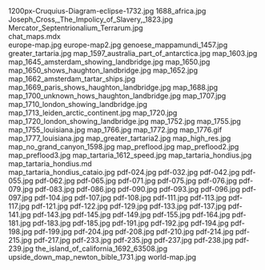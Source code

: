     
<PopImage className="w-full sm:w-[inherit] float-right clear-right sm:m-1 sm:ml-4" src={JPG_1200px_Cruquius_Diagram_eclipse_1732_jpg} alt="1200px-Cruquius-Diagram-eclipse-1732.jpg">
	1200px-Cruquius-Diagram-eclipse-1732.jpg
</PopImage>
<PopImage className="w-full sm:w-[inherit] float-left clear-left sm:m-1 sm:mr-4" src={JPG_1688_africa_jpg} alt="1688_africa.jpg">
	1688_africa.jpg
</PopImage>
<PopImage className="w-full sm:w-[inherit] float-right clear-right sm:m-1 sm:ml-4" src={JPG_Joseph_Cross__The_Impolicy_of_Slavery__1823_jpg} alt="Joseph_Cross,_The_Impolicy_of_Slavery,_1823.jpg">
	Joseph_Cross,_The_Impolicy_of_Slavery,_1823.jpg
</PopImage>
<PopImage className="w-full sm:w-[inherit] float-left clear-left sm:m-1 sm:mr-4" src={JPG_Mercator_Septentrionalium_Terrarum_jpg} alt="Mercator_Septentrionalium_Terrarum.jpg">
	Mercator_Septentrionalium_Terrarum.jpg
</PopImage>
<div className="w-full md:max-w-[80rem] float-right italic">
	<MDX_chat_maps_mdx />
	chat_maps.mdx
</div>
<PopImage className="w-full sm:w-[inherit] float-right clear-right sm:m-1 sm:ml-4" src={JPG_europe_map_jpg} alt="europe-map.jpg">
	europe-map.jpg
</PopImage>
<PopImage className="w-full sm:w-[inherit] float-left clear-left sm:m-1 sm:mr-4" src={JPG_europe_map2_jpg} alt="europe-map2.jpg">
	europe-map2.jpg
</PopImage>
<PopImage className="w-full sm:w-[inherit] float-right clear-right sm:m-1 sm:ml-4" src={JPG_genoese_mappamundi_1457_jpg} alt="genoese_mappamundi_1457.jpg">
	genoese_mappamundi_1457.jpg
</PopImage>
<PopImage className="w-full sm:w-[inherit] float-left clear-left sm:m-1 sm:mr-4" src={JPG_greater_tartaria_jpg} alt="greater_tartaria.jpg">
	greater_tartaria.jpg
</PopImage>
<PopImage className="w-full sm:w-[inherit] float-right clear-right sm:m-1 sm:ml-4" src={JPG_map_1597_australia_part_of_antarctica_jpg} alt="map_1597_australia_part_of_antarctica.jpg">
	map_1597_australia_part_of_antarctica.jpg
</PopImage>
<PopImage className="w-full sm:w-[inherit] float-left clear-left sm:m-1 sm:mr-4" src={JPG_map_1603_jpg} alt="map_1603.jpg">
	map_1603.jpg
</PopImage>
<PopImage className="w-full sm:w-[inherit] float-right clear-right sm:m-1 sm:ml-4" src={JPG_map_1645_amsterdam_showing_landbridge_jpg} alt="map_1645_amsterdam_showing_landbridge.jpg">
	map_1645_amsterdam_showing_landbridge.jpg
</PopImage>
<PopImage className="w-full sm:w-[inherit] float-left clear-left sm:m-1 sm:mr-4" src={JPG_map_1650_jpg} alt="map_1650.jpg">
	map_1650.jpg
</PopImage>
<PopImage className="w-full sm:w-[inherit] float-right clear-right sm:m-1 sm:ml-4" src={JPG_map_1650_shows_haughton_landbridge_jpg} alt="map_1650_shows_haughton_landbridge.jpg">
	map_1650_shows_haughton_landbridge.jpg
</PopImage>
<PopImage className="w-full sm:w-[inherit] float-left clear-left sm:m-1 sm:mr-4" src={JPG_map_1652_jpg} alt="map_1652.jpg">
	map_1652.jpg
</PopImage>
<PopImage className="w-full sm:w-[inherit] float-right clear-right sm:m-1 sm:ml-4" src={JPG_map_1662_amsterdam_tartar_ships_jpg} alt="map_1662_amsterdam_tartar_ships.jpg">
	map_1662_amsterdam_tartar_ships.jpg
</PopImage>
<PopImage className="w-full sm:w-[inherit] float-left clear-left sm:m-1 sm:mr-4" src={JPG_map_1669_paris_shows_haughton_landbridge_jpg} alt="map_1669_paris_shows_haughton_landbridge.jpg">
	map_1669_paris_shows_haughton_landbridge.jpg
</PopImage>
<PopImage className="w-full sm:w-[inherit] float-right clear-right sm:m-1 sm:ml-4" src={JPG_map_1688_jpg} alt="map_1688.jpg">
	map_1688.jpg
</PopImage>
<PopImage className="w-full sm:w-[inherit] float-left clear-left sm:m-1 sm:mr-4" src={JPG_map_1700_unknown_hows_haughton_landbridge_jpg} alt="map_1700_unknown_hows_haughton_landbridge.jpg">
	map_1700_unknown_hows_haughton_landbridge.jpg
</PopImage>
<PopImage className="w-full sm:w-[inherit] float-right clear-right sm:m-1 sm:ml-4" src={JPG_map_1707_jpg} alt="map_1707.jpg">
	map_1707.jpg
</PopImage>
<PopImage className="w-full sm:w-[inherit] float-left clear-left sm:m-1 sm:mr-4" src={JPG_map_1710_london_showing_landbridge_jpg} alt="map_1710_london_showing_landbridge.jpg">
	map_1710_london_showing_landbridge.jpg
</PopImage>
<PopImage className="w-full sm:w-[inherit] float-right clear-right sm:m-1 sm:ml-4" src={JPG_map_1713_leiden_arctic_continent_jpg} alt="map_1713_leiden_arctic_continent.jpg">
	map_1713_leiden_arctic_continent.jpg
</PopImage>
<PopImage className="w-full sm:w-[inherit] float-left clear-left sm:m-1 sm:mr-4" src={JPG_map_1720_jpg} alt="map_1720.jpg">
	map_1720.jpg
</PopImage>
<PopImage className="w-full sm:w-[inherit] float-right clear-right sm:m-1 sm:ml-4" src={JPG_map_1720_london_showing_landbridge_jpg} alt="map_1720_london_showing_landbridge.jpg">
	map_1720_london_showing_landbridge.jpg
</PopImage>
<PopImage className="w-full sm:w-[inherit] float-left clear-left sm:m-1 sm:mr-4" src={JPG_map_1752_jpg} alt="map_1752.jpg">
	map_1752.jpg
</PopImage>
<PopImage className="w-full sm:w-[inherit] float-right clear-right sm:m-1 sm:ml-4" src={JPG_map_1755_jpg} alt="map_1755.jpg">
	map_1755.jpg
</PopImage>
<PopImage className="w-full sm:w-[inherit] float-left clear-left sm:m-1 sm:mr-4" src={JPG_map_1755_louisiana_jpg} alt="map_1755_louisiana.jpg">
	map_1755_louisiana.jpg
</PopImage>
<PopImage className="w-full sm:w-[inherit] float-right clear-right sm:m-1 sm:ml-4" src={JPG_map_1766_jpg} alt="map_1766.jpg">
	map_1766.jpg
</PopImage>
<PopImage className="w-full sm:w-[inherit] float-left clear-left sm:m-1 sm:mr-4" src={JPG_map_1772_jpg} alt="map_1772.jpg">
	map_1772.jpg
</PopImage>
<PopImage className="w-full sm:w-[inherit] float-right clear-right sm:m-1 sm:ml-4" src={GIF_map_1776_gif} alt="map_1776.gif">
	map_1776.gif
</PopImage>
<PopImage className="w-full sm:w-[inherit] float-left clear-left sm:m-1 sm:mr-4" src={JPG_map_1777_louisiana_jpg} alt="map_1777_louisiana.jpg">
	map_1777_louisiana.jpg
</PopImage>
<PopImage className="w-full sm:w-[inherit] float-right clear-right sm:m-1 sm:ml-4" src={JPG_map_greater_tartaria2_jpg} alt="map_greater_tartaria2.jpg">
	map_greater_tartaria2.jpg
</PopImage>
<PopImage className="w-full sm:w-[inherit] float-left clear-left sm:m-1 sm:mr-4" src={JPG_map_high_res_jpg} alt="map_high_res.jpg">
	map_high_res.jpg
</PopImage>
<PopImage className="w-full sm:w-[inherit] float-right clear-right sm:m-1 sm:ml-4" src={JPG_map_no_grand_canyon_1598_jpg} alt="map_no_grand_canyon_1598.jpg">
	map_no_grand_canyon_1598.jpg
</PopImage>
<PopImage className="w-full sm:w-[inherit] float-left clear-left sm:m-1 sm:mr-4" src={JPG_map_preflood_jpg} alt="map_preflood.jpg">
	map_preflood.jpg
</PopImage>
<PopImage className="w-full sm:w-[inherit] float-right clear-right sm:m-1 sm:ml-4" src={JPG_map_preflood2_jpg} alt="map_preflood2.jpg">
	map_preflood2.jpg
</PopImage>
<PopImage className="w-full sm:w-[inherit] float-left clear-left sm:m-1 sm:mr-4" src={JPG_map_preflood3_jpg} alt="map_preflood3.jpg">
	map_preflood3.jpg
</PopImage>
<PopImage className="w-full sm:w-[inherit] float-right clear-right sm:m-1 sm:ml-4" src={JPG_map_tartaria_1612_speed_jpg} alt="map_tartaria_1612_speed.jpg">
	map_tartaria_1612_speed.jpg
</PopImage>
<PopImage className="w-full sm:w-[inherit] float-left clear-left sm:m-1 sm:mr-4" src={JPG_map_tartaria_hondius_jpg} alt="map_tartaria_hondius.jpg">
	map_tartaria_hondius.jpg
</PopImage>
<div className="w-full md:max-w-[80rem] float-right italic">
	<MD_map_tartaria_hondius_md />
	map_tartaria_hondius.md
</div>
<PopImage className="w-full sm:w-[inherit] float-right clear-right sm:m-1 sm:ml-4" src={JPG_map_tartaria_hondius_cataio_jpg} alt="map_tartaria_hondius_cataio.jpg">
	map_tartaria_hondius_cataio.jpg
</PopImage>
<PopImage className="w-full sm:w-[inherit] float-left clear-left sm:m-1 sm:mr-4" src={JPG_pdf_024_jpg} alt="pdf-024.jpg">
	pdf-024.jpg
</PopImage>
<PopImage className="w-full sm:w-[inherit] float-right clear-right sm:m-1 sm:ml-4" src={JPG_pdf_032_jpg} alt="pdf-032.jpg">
	pdf-032.jpg
</PopImage>
<PopImage className="w-full sm:w-[inherit] float-left clear-left sm:m-1 sm:mr-4" src={JPG_pdf_042_jpg} alt="pdf-042.jpg">
	pdf-042.jpg
</PopImage>
<PopImage className="w-full sm:w-[inherit] float-right clear-right sm:m-1 sm:ml-4" src={JPG_pdf_055_jpg} alt="pdf-055.jpg">
	pdf-055.jpg
</PopImage>
<PopImage className="w-full sm:w-[inherit] float-left clear-left sm:m-1 sm:mr-4" src={JPG_pdf_062_jpg} alt="pdf-062.jpg">
	pdf-062.jpg
</PopImage>
<PopImage className="w-full sm:w-[inherit] float-right clear-right sm:m-1 sm:ml-4" src={JPG_pdf_065_jpg} alt="pdf-065.jpg">
	pdf-065.jpg
</PopImage>
<PopImage className="w-full sm:w-[inherit] float-left clear-left sm:m-1 sm:mr-4" src={JPG_pdf_071_jpg} alt="pdf-071.jpg">
	pdf-071.jpg
</PopImage>
<PopImage className="w-full sm:w-[inherit] float-right clear-right sm:m-1 sm:ml-4" src={JPG_pdf_075_jpg} alt="pdf-075.jpg">
	pdf-075.jpg
</PopImage>
<PopImage className="w-full sm:w-[inherit] float-left clear-left sm:m-1 sm:mr-4" src={JPG_pdf_076_jpg} alt="pdf-076.jpg">
	pdf-076.jpg
</PopImage>
<PopImage className="w-full sm:w-[inherit] float-right clear-right sm:m-1 sm:ml-4" src={JPG_pdf_079_jpg} alt="pdf-079.jpg">
	pdf-079.jpg
</PopImage>
<PopImage className="w-full sm:w-[inherit] float-left clear-left sm:m-1 sm:mr-4" src={JPG_pdf_083_jpg} alt="pdf-083.jpg">
	pdf-083.jpg
</PopImage>
<PopImage className="w-full sm:w-[inherit] float-right clear-right sm:m-1 sm:ml-4" src={JPG_pdf_086_jpg} alt="pdf-086.jpg">
	pdf-086.jpg
</PopImage>
<PopImage className="w-full sm:w-[inherit] float-left clear-left sm:m-1 sm:mr-4" src={JPG_pdf_090_jpg} alt="pdf-090.jpg">
	pdf-090.jpg
</PopImage>
<PopImage className="w-full sm:w-[inherit] float-right clear-right sm:m-1 sm:ml-4" src={JPG_pdf_093_jpg} alt="pdf-093.jpg">
	pdf-093.jpg
</PopImage>
<PopImage className="w-full sm:w-[inherit] float-left clear-left sm:m-1 sm:mr-4" src={JPG_pdf_096_jpg} alt="pdf-096.jpg">
	pdf-096.jpg
</PopImage>
<PopImage className="w-full sm:w-[inherit] float-right clear-right sm:m-1 sm:ml-4" src={JPG_pdf_097_jpg} alt="pdf-097.jpg">
	pdf-097.jpg
</PopImage>
<PopImage className="w-full sm:w-[inherit] float-left clear-left sm:m-1 sm:mr-4" src={JPG_pdf_104_jpg} alt="pdf-104.jpg">
	pdf-104.jpg
</PopImage>
<PopImage className="w-full sm:w-[inherit] float-right clear-right sm:m-1 sm:ml-4" src={JPG_pdf_107_jpg} alt="pdf-107.jpg">
	pdf-107.jpg
</PopImage>
<PopImage className="w-full sm:w-[inherit] float-left clear-left sm:m-1 sm:mr-4" src={JPG_pdf_108_jpg} alt="pdf-108.jpg">
	pdf-108.jpg
</PopImage>
<PopImage className="w-full sm:w-[inherit] float-right clear-right sm:m-1 sm:ml-4" src={JPG_pdf_111_jpg} alt="pdf-111.jpg">
	pdf-111.jpg
</PopImage>
<PopImage className="w-full sm:w-[inherit] float-left clear-left sm:m-1 sm:mr-4" src={JPG_pdf_113_jpg} alt="pdf-113.jpg">
	pdf-113.jpg
</PopImage>
<PopImage className="w-full sm:w-[inherit] float-right clear-right sm:m-1 sm:ml-4" src={JPG_pdf_117_jpg} alt="pdf-117.jpg">
	pdf-117.jpg
</PopImage>
<PopImage className="w-full sm:w-[inherit] float-left clear-left sm:m-1 sm:mr-4" src={JPG_pdf_121_jpg} alt="pdf-121.jpg">
	pdf-121.jpg
</PopImage>
<PopImage className="w-full sm:w-[inherit] float-right clear-right sm:m-1 sm:ml-4" src={JPG_pdf_122_jpg} alt="pdf-122.jpg">
	pdf-122.jpg
</PopImage>
<PopImage className="w-full sm:w-[inherit] float-left clear-left sm:m-1 sm:mr-4" src={JPG_pdf_129_jpg} alt="pdf-129.jpg">
	pdf-129.jpg
</PopImage>
<PopImage className="w-full sm:w-[inherit] float-right clear-right sm:m-1 sm:ml-4" src={JPG_pdf_133_jpg} alt="pdf-133.jpg">
	pdf-133.jpg
</PopImage>
<PopImage className="w-full sm:w-[inherit] float-left clear-left sm:m-1 sm:mr-4" src={JPG_pdf_137_jpg} alt="pdf-137.jpg">
	pdf-137.jpg
</PopImage>
<PopImage className="w-full sm:w-[inherit] float-right clear-right sm:m-1 sm:ml-4" src={JPG_pdf_141_jpg} alt="pdf-141.jpg">
	pdf-141.jpg
</PopImage>
<PopImage className="w-full sm:w-[inherit] float-left clear-left sm:m-1 sm:mr-4" src={JPG_pdf_143_jpg} alt="pdf-143.jpg">
	pdf-143.jpg
</PopImage>
<PopImage className="w-full sm:w-[inherit] float-right clear-right sm:m-1 sm:ml-4" src={JPG_pdf_145_jpg} alt="pdf-145.jpg">
	pdf-145.jpg
</PopImage>
<PopImage className="w-full sm:w-[inherit] float-left clear-left sm:m-1 sm:mr-4" src={JPG_pdf_149_jpg} alt="pdf-149.jpg">
	pdf-149.jpg
</PopImage>
<PopImage className="w-full sm:w-[inherit] float-right clear-right sm:m-1 sm:ml-4" src={JPG_pdf_155_jpg} alt="pdf-155.jpg">
	pdf-155.jpg
</PopImage>
<PopImage className="w-full sm:w-[inherit] float-left clear-left sm:m-1 sm:mr-4" src={JPG_pdf_164_jpg} alt="pdf-164.jpg">
	pdf-164.jpg
</PopImage>
<PopImage className="w-full sm:w-[inherit] float-right clear-right sm:m-1 sm:ml-4" src={JPG_pdf_181_jpg} alt="pdf-181.jpg">
	pdf-181.jpg
</PopImage>
<PopImage className="w-full sm:w-[inherit] float-left clear-left sm:m-1 sm:mr-4" src={JPG_pdf_183_jpg} alt="pdf-183.jpg">
	pdf-183.jpg
</PopImage>
<PopImage className="w-full sm:w-[inherit] float-right clear-right sm:m-1 sm:ml-4" src={JPG_pdf_185_jpg} alt="pdf-185.jpg">
	pdf-185.jpg
</PopImage>
<PopImage className="w-full sm:w-[inherit] float-left clear-left sm:m-1 sm:mr-4" src={JPG_pdf_191_jpg} alt="pdf-191.jpg">
	pdf-191.jpg
</PopImage>
<PopImage className="w-full sm:w-[inherit] float-right clear-right sm:m-1 sm:ml-4" src={JPG_pdf_192_jpg} alt="pdf-192.jpg">
	pdf-192.jpg
</PopImage>
<PopImage className="w-full sm:w-[inherit] float-left clear-left sm:m-1 sm:mr-4" src={JPG_pdf_194_jpg} alt="pdf-194.jpg">
	pdf-194.jpg
</PopImage>
<PopImage className="w-full sm:w-[inherit] float-right clear-right sm:m-1 sm:ml-4" src={JPG_pdf_198_jpg} alt="pdf-198.jpg">
	pdf-198.jpg
</PopImage>
<PopImage className="w-full sm:w-[inherit] float-left clear-left sm:m-1 sm:mr-4" src={JPG_pdf_199_jpg} alt="pdf-199.jpg">
	pdf-199.jpg
</PopImage>
<PopImage className="w-full sm:w-[inherit] float-right clear-right sm:m-1 sm:ml-4" src={JPG_pdf_204_jpg} alt="pdf-204.jpg">
	pdf-204.jpg
</PopImage>
<PopImage className="w-full sm:w-[inherit] float-left clear-left sm:m-1 sm:mr-4" src={JPG_pdf_208_jpg} alt="pdf-208.jpg">
	pdf-208.jpg
</PopImage>
<PopImage className="w-full sm:w-[inherit] float-right clear-right sm:m-1 sm:ml-4" src={JPG_pdf_210_jpg} alt="pdf-210.jpg">
	pdf-210.jpg
</PopImage>
<PopImage className="w-full sm:w-[inherit] float-left clear-left sm:m-1 sm:mr-4" src={JPG_pdf_214_jpg} alt="pdf-214.jpg">
	pdf-214.jpg
</PopImage>
<PopImage className="w-full sm:w-[inherit] float-right clear-right sm:m-1 sm:ml-4" src={JPG_pdf_215_jpg} alt="pdf-215.jpg">
	pdf-215.jpg
</PopImage>
<PopImage className="w-full sm:w-[inherit] float-left clear-left sm:m-1 sm:mr-4" src={JPG_pdf_217_jpg} alt="pdf-217.jpg">
	pdf-217.jpg
</PopImage>
<PopImage className="w-full sm:w-[inherit] float-right clear-right sm:m-1 sm:ml-4" src={JPG_pdf_233_jpg} alt="pdf-233.jpg">
	pdf-233.jpg
</PopImage>
<PopImage className="w-full sm:w-[inherit] float-left clear-left sm:m-1 sm:mr-4" src={JPG_pdf_235_jpg} alt="pdf-235.jpg">
	pdf-235.jpg
</PopImage>
<PopImage className="w-full sm:w-[inherit] float-right clear-right sm:m-1 sm:ml-4" src={JPG_pdf_237_jpg} alt="pdf-237.jpg">
	pdf-237.jpg
</PopImage>
<PopImage className="w-full sm:w-[inherit] float-left clear-left sm:m-1 sm:mr-4" src={JPG_pdf_238_jpg} alt="pdf-238.jpg">
	pdf-238.jpg
</PopImage>
<PopImage className="w-full sm:w-[inherit] float-right clear-right sm:m-1 sm:ml-4" src={JPG_pdf_239_jpg} alt="pdf-239.jpg">
	pdf-239.jpg
</PopImage>
<PopImage className="w-full sm:w-[inherit] float-left clear-left sm:m-1 sm:mr-4" src={JPG_the_island_of_california_1692_63508_jpg} alt="the_island_of_california_1692_63508.jpg">
	the_island_of_california_1692_63508.jpg
</PopImage>
<PopImage className="w-full sm:w-[inherit] float-right clear-right sm:m-1 sm:ml-4" src={JPG_upside_down_map_newton_bible_1731_jpg} alt="upside_down_map_newton_bible_1731.jpg">
	upside_down_map_newton_bible_1731.jpg
</PopImage>
<PopImage className="w-full sm:w-[inherit] float-left clear-left sm:m-1 sm:mr-4" src={JPG_world_map_jpg} alt="world-map.jpg">
	world-map.jpg
</PopImage>
